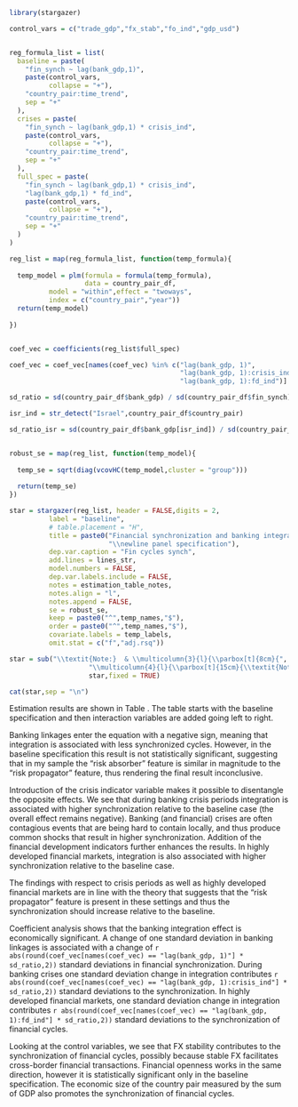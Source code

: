 ```r

library(stargazer)

```



```r

control_vars = c("trade_gdp","fx_stab","fo_ind","gdp_usd")


reg_formula_list = list(
  baseline = paste(
    "fin_synch ~ lag(bank_gdp,1)",
    paste(control_vars,
          collapse = "+"),
    "country_pair:time_trend",
    sep = "+"
  ),
  crises = paste(
    "fin_synch ~ lag(bank_gdp,1) * crisis_ind",
    paste(control_vars,
          collapse = "+"),
    "country_pair:time_trend",
    sep = "+"
  ),
  full_spec = paste(
    "fin_synch ~ lag(bank_gdp,1) * crisis_ind",
    "lag(bank_gdp,1) * fd_ind",
    paste(control_vars,
          collapse = "+"),
    "country_pair:time_trend",
    sep = "+"
  )
)
```


```r

reg_list = map(reg_formula_list, function(temp_formula){
  
  temp_model = plm(formula = formula(temp_formula),
                   data = country_pair_df,
          model = "within",effect = "twoways",
          index = c("country_pair","year"))
  return(temp_model)
  
})


coef_vec = coefficients(reg_list$full_spec)

coef_vec = coef_vec[names(coef_vec) %in% c("lag(bank_gdp, 1)",
                                           "lag(bank_gdp, 1):crisis_ind",
                                           "lag(bank_gdp, 1):fd_ind")]

sd_ratio = sd(country_pair_df$bank_gdp) / sd(country_pair_df$fin_synch)

isr_ind = str_detect("Israel",country_pair_df$country_pair)

sd_ratio_isr = sd(country_pair_df$bank_gdp[isr_ind]) / sd(country_pair_df$fin_synch[isr_ind])



```



```r


robust_se = map(reg_list, function(temp_model){
  
  temp_se = sqrt(diag(vcovHC(temp_model,cluster = "group")))
  
  return(temp_se)
})

star = stargazer(reg_list, header = FALSE,digits = 2,
          label = "baseline",
          # table.placement = "H",
          title = paste0("Financial synchronization and banking integration: ",
                         "\\newline panel specification"),
          dep.var.caption = "Fin cycles synch",
          add.lines = lines_str,
          model.numbers = FALSE,
          dep.var.labels.include = FALSE,
          notes = estimation_table_notes,
          notes.align = "l",
          notes.append = FALSE,
          se = robust_se,
          keep = paste0("^",temp_names,"$"),
          order = paste0("^",temp_names,"$"),
          covariate.labels = temp_labels,
          omit.stat = c("f","adj.rsq"))

star = sub("\\textit{Note:}  & \\multicolumn{3}{l}{\\parbox[t]{8cm}{",
                    "\\multicolumn{4}{l}{\\parbox[t]{15cm}{\\textit{Note:} ",
                    star,fixed = TRUE)


```


```r

cat(star,sep = "\n")

```


Estimation results are shown in Table \ref{baseline}. The table starts with the baseline specification and then interaction variables are added going left to right.

Banking linkages enter the equation with a negative sign, meaning that integration is associated with less synchronized cycles. However, in the baseline specification this result is not statistically significant, suggesting that in my sample the "risk absorber" feature is similar in magnitude to the "risk propagator" feature, thus rendering the final result inconclusive. 

Introduction of the crisis indicator variable makes it possible to disentangle the opposite effects. We see that during banking crisis periods integration is associated with higher synchronization relative to the baseline case (the overall effect remains negative). Banking (and financial) crises are often contagious events that are being hard to contain locally, and thus produce common shocks that result in higher synchronization. Addition of the financial development indicators further enhances the results. In highly developed financial markets, integration is  also associated with higher synchronization relative to the baseline case.

The findings with respect to crisis periods as well as highly developed financial
markets are in line with the theory that suggests that the "risk propagator" feature is present in these settings and thus the synchronization should increase relative to the baseline.


Coefficient analysis shows that the banking integration effect is economically significant. A change of one standard deviation in banking linkages is
associated with a change of
`r abs(round(coef_vec[names(coef_vec) == "lag(bank_gdp, 1)"] * sd_ratio,2))` 
standard deviations in financial synchronization.
During banking crises one standard deviation change in integration contributes
`r abs(round(coef_vec[names(coef_vec) == "lag(bank_gdp, 1):crisis_ind"] * sd_ratio,2))` standard deviations to the synchronization. In highly developed financial markets, one standard deviation change in integration contributes
`r abs(round(coef_vec[names(coef_vec) == "lag(bank_gdp, 1):fd_ind"] * sd_ratio,2))` standard deviations to the synchronization of financial cycles.

Looking at the control variables, we see that FX stability contributes to the synchronization of financial cycles, possibly because stable FX facilitates
cross-border financial transactions. Financial openness works in the same direction, however it is statistically significant only in the baseline specification.
The economic size of the country pair measured by the sum of GDP also promotes
the synchronization of financial cycles.
